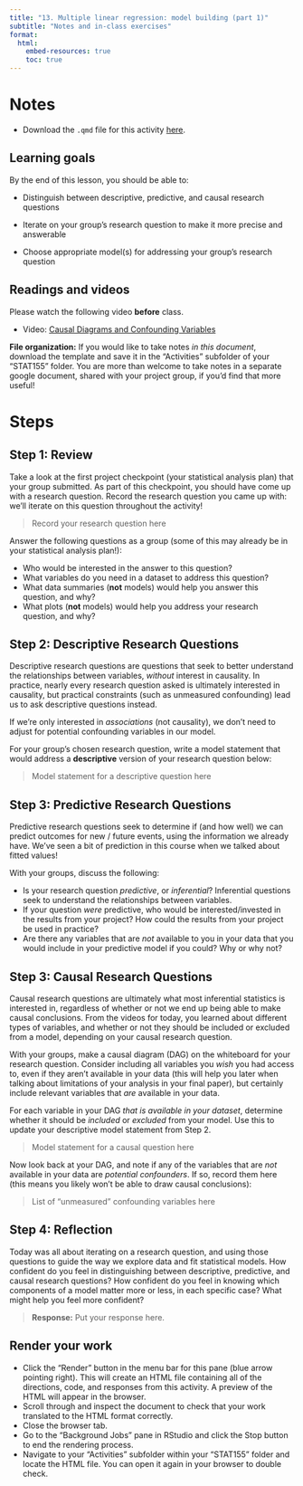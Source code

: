```yaml
---
title: "13. Multiple linear regression: model building (part 1)"
subtitle: "Notes and in-class exercises"
format: 
  html:
    embed-resources: true
    toc: true
---
```


# Notes

-   Download the `.qmd` file for this activity [here](../activity_templates/13_mlr_model_building_1.qmd).

## Learning goals

By the end of this lesson, you should be able to:

- Distinguish between descriptive, predictive, and causal research questions

- Iterate on your group's research question to make it more precise and answerable

- Choose appropriate model(s) for addressing your group's research question

## Readings and videos

Please watch the following video **before** class.

- Video: [Causal Diagrams and Confounding Variables](https://voicethread.com/share/15362352/)

**File organization:** If you would like to take notes *in this document*, download the template and save it in the "Activities" subfolder of your "STAT155" folder. You are more than welcome to take notes in a separate google document, shared with your project group, if you'd find that more useful!

# Steps

## Step 1: Review

Take a look at the first project checkpoint (your statistical analysis plan) that your group submitted. As part of this checkpoint, you should have come up with a research question. Record the research question you came up with: we'll iterate on this question throughout the activity!

> Record your research question here

Answer the following questions as a group (some of this may already be in your statistical analysis plan!):

- Who would be interested in the answer to this question?
- What variables do you need in a dataset to address this question?
- What data summaries (**not** models) would help you answer this question, and why?
- What plots (**not** models) would help you address your research question, and why?

## Step 2: Descriptive Research Questions

Descriptive research questions are questions that seek to better understand the relationships between variables, *without* interest in causality. In practice, nearly every research question asked is ultimately interested in causality, but practical constraints (such as unmeasured confounding) lead us to ask descriptive questions instead. 

If we're only interested in *associations* (not causality), we don't need to adjust for potential confounding variables in our model.

<!-- This section is to input (or pause to talk about) a descriptive research question your professor has encountered in their career -->

For your group's chosen research question, write a model statement that would address a **descriptive** version of your research question below:

> Model statement for a descriptive question here

## Step 3: Predictive Research Questions

Predictive research questions seek to determine if (and how well) we can predict outcomes for new / future events, using the information we already have. We've seen a bit of prediction in this course when we talked about fitted values!

<!-- This section is to input (or pause to talk about) a predictive research question your professor has encountered in their career -->

With your groups, discuss the following:

- Is your research question *predictive*, or *inferential*? Inferential questions seek to understand the relationships between variables.
- If your question *were* predictive, who would be interested/invested in the results from your project? How could the results from your project be used in practice?
- Are there any variables that are *not* available to you in your data that you would include in your predictive model if you could? Why or why not?

## Step 3: Causal Research Questions

Causal research questions are ultimately what most inferential statistics is interested in, regardless of whether or not we end up being able to make causal conclusions. From the videos for today, you learned about different types of variables, and whether or not they should be included or excluded from a model, depending on your causal research question.

With your groups, make a causal diagram (DAG) on the whiteboard for your research question. Consider including all variables you *wish* you had access to, even if they aren't available in your data (this will help you later when talking about limitations of your analysis in your final paper), but certainly include relevant variables that *are* available in your data. 

For each variable in your DAG *that is available in your dataset*, determine whether it should be *included* or *excluded* from your model. Use this to update your descriptive model statement from Step 2.

> Model statement for a causal question here

Now look back at your DAG, and note if any of the variables that are *not* available in your data are *potential confounders*. If so, record them here (this means you likely won't be able to draw causal conclusions):

> List of "unmeasured" confounding variables here

## Step 4: Reflection

Today was all about iterating on a research question, and using those questions to guide the way we explore data and fit statistical models. How confident do you feel in distinguishing between descriptive, predictive, and causal research questions? How confident do you feel in knowing which components of a model matter more or less, in each specific case? What might help you feel more confident?

> **Response:** Put your response here.



## Render your work

- Click the "Render" button in the menu bar for this pane (blue arrow pointing right). This will create an HTML file containing all of the directions, code, and responses from this activity. A preview of the HTML will appear in the browser.
- Scroll through and inspect the document to check that your work translated to the HTML format correctly.
- Close the browser tab.
- Go to the "Background Jobs" pane in RStudio and click the Stop button to end the rendering process.
- Navigate to your "Activities" subfolder within your "STAT155" folder and locate the HTML file. You can open it again in your browser to double check.



